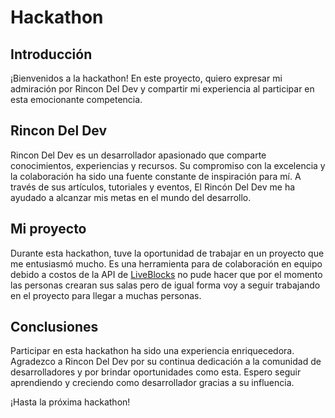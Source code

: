 # Hackathon

## Introducción

¡Bienvenidos a la hackathon! En este proyecto, quiero expresar mi admiración por Rincon Del Dev y compartir mi experiencia al participar en esta emocionante competencia.

## Rincon Del Dev

Rincon Del Dev es un desarrollador apasionado que comparte conocimientos, experiencias y recursos. Su compromiso con la excelencia y la colaboración ha sido una fuente constante de inspiración para mí. A través de sus artículos, tutoriales y eventos, El Rincón Del Dev me ha ayudado a alcanzar mis metas en el mundo del desarrollo.

## Mi proyecto

Durante esta hackathon, tuve la oportunidad de trabajar en un proyecto que me entusiasmó mucho. Es una herramienta para de colaboración en equipo debido a costos de la API de [LiveBlocks](https://liveblocks.io/pricing) no pude hacer que por el momento las personas crearan sus salas pero de igual forma voy a seguir trabajando en el proyecto para llegar a muchas personas.

## Conclusiones

Participar en esta hackathon ha sido una experiencia enriquecedora. Agradezco a Rincon Del Dev por su continua dedicación a la comunidad de desarrolladores y por brindar oportunidades como esta. Espero seguir aprendiendo y creciendo como desarrollador gracias a su influencia.

¡Hasta la próxima hackathon!